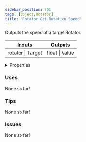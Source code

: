 ```yaml
---
sidebar_position: 701
tags: [Object,Rotator]
title: 'Rotator Get Rotation Speed'
---
```


Outputs the speed of a target Rotator.



<IChip uuid="be834de9-91cb-4588-8988-3a6abfd56573"/>

<table><thead><tr><th>Inputs</th><th>Outputs</th></tr></thead><tbody><tr><td>rotator | Target</td><td>float | Value</td></tr></tbody></table>

<details>
  <summary>Properties</summary>
  <div>
    <div>
    <table>
      <tbody>
        <tr>
          <td>Is beta required?</td>
          <td>No</td>
        </tr>
        <tr>
          <td>Is chip a trolling risk?</td>
          <td>No</td>
        </tr>
        <tr>
          <td>Is chip a role assignment risk?</td>
          <td>No</td>
        </tr>
        <tr>
          <td>Chip UUID</td>
          <td>be834de9-91cb-4588-8988-3a6abfd56573</td>
        </tr>
        <tr>
          <td>Room availability</td>
          <td>Available everywhere</td>
        </tr>
      </tbody>
    </table>
    </div>
  </div>
</details>

### Uses

None so far!

### Tips

None so far!

### Issues

None so far!